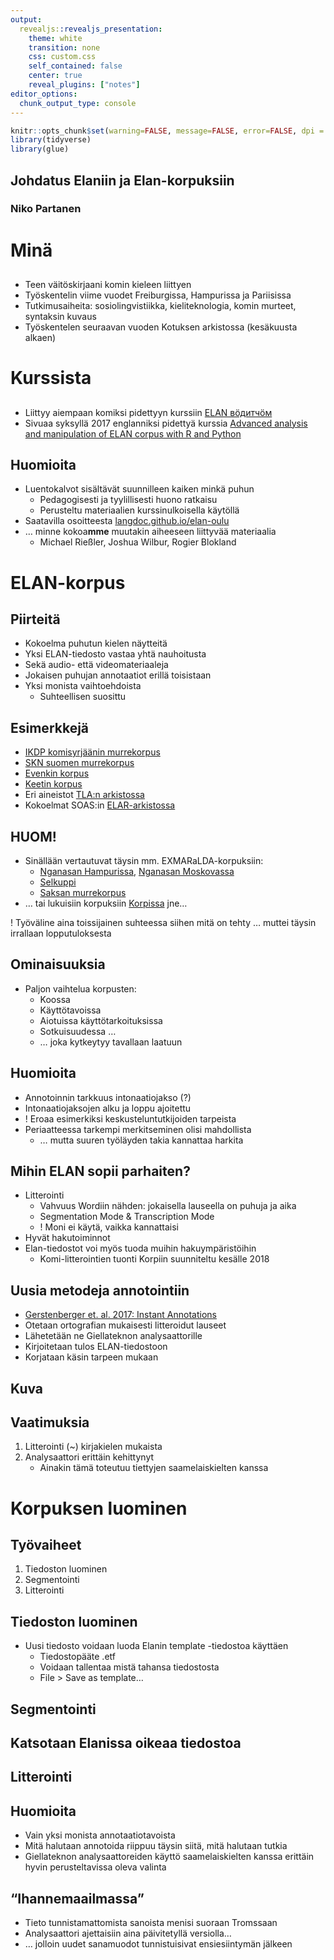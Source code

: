 ```yaml
---
output: 
  revealjs::revealjs_presentation:
    theme: white
    transition: none
    css: custom.css
    self_contained: false
    center: true
    reveal_plugins: ["notes"]
editor_options: 
  chunk_output_type: console
---
```


```r
knitr::opts_chunk$set(warning=FALSE, message=FALSE, error=FALSE, dpi = 400,fig.cap = "", cache = T, echo=TRUE)
library(tidyverse)
library(glue)
```

## Johdatus Elaniin ja Elan-korpuksiin {data-background-image="map_small2.jpg" data-background-size="100%" .textbox}

### Niko Partanen

# Minä

##

- Teen väitöskirjaani komin kieleen liittyen
- Työskentelin viime vuodet Freiburgissa, Hampurissa ja Pariisissa
- Tutkimusaiheita: sosiolingvistiikka, kieliteknologia, komin murteet, syntaksin kuvaus
- Työskentelen seuraavan vuoden Kotuksen arkistossa (kesäkuusta alkaen)

# Kurssista

##

- Liittyy aiempaan komiksi pidettyyn kurssiin [ELAN вӧдитчӧм](https://langdoc.github.io/elan_kurs/)
- Sivuaa syksyllä 2017 englanniksi pidettyä kurssia [Advanced analysis and manipulation of ELAN corpus with R and Python](https://github.com/langdoc/elan_lectures) 

## Huomioita

- Luentokalvot sisältävät suunnilleen kaiken minkä puhun
    - Pedagogisesti ja tyylillisesti huono ratkaisu
    - Perusteltu materiaalien kurssinulkoisella käytöllä
- Saatavilla osoitteesta [langdoc.github.io/elan-oulu](https://langdoc.github.io/elan-oulu)
- … minne kokoa**mme** muutakin aiheeseen liittyvää materiaalia
    - Michael Rießler, Joshua Wilbur, Rogier Blokland

# ELAN-korpus

## {data-background-image="https://imgur.com/joNv1kn.png" data-background-size="100%"}

## Piirteitä

- Kokoelma puhutun kielen näytteitä
- Yksi ELAN-tiedosto vastaa yhtä nauhoitusta
- Sekä audio- että videomateriaaleja
- Jokaisen puhujan annotaatiot erillä toisistaan
- Yksi monista vaihtoehdoista
    - Suhteellisen suosittu

## Esimerkkejä

- [IKDP komisyrjäänin murrekorpus](https://archive.mpi.nl/islandora/object/lat%253A1839_00_0000_0000_0021_64F1_D)
- [SKN suomen murrekorpus](https://lat.csc.fi/ds/asv/;jsessionid=7D95003DCC28D7C73B064AE900F3E553?0)
- [Evenkin korpus](https://github.com/lalsnivts/evenki_corpus)
- [Keetin korpus](https://github.com/lalsnivts/ket_corpus)
- Eri aineistot [TLA:n arkistossa](https://archive.mpi.nl/)
- Kokoelmat SOAS:in [ELAR-arkistossa](https://elar.soas.ac.uk/)

## {data-background-image="https://imgur.com/CIVMcYg.png" data-background-size="100%"}

## {data-background-image="https://imgur.com/UOdlO6N.png" data-background-size="100%"}

## {data-background-image="https://imgur.com/8aKrzko.png" data-background-size="100%"}

## {data-background-image="https://imgur.com/8aKrzko.png" data-background-size="100%"}

## HUOM!

- Sinällään vertautuvat täysin mm. EXMARaLDA-korpuksiin:
    - [Nganasan Hampurissa](https://corpora.uni-hamburg.de/hzsk/de/islandora/object/spoken-corpus:nslc-0.1), [Nganasan Moskovassa](http://www.iling-ran.ru/gusev/Nganasan/words/index.php)
    - [Selkuppi](https://www.slm.uni-hamburg.de/selslc.html)
    - [Saksan murrekorpus](https://corpora.uni-hamburg.de/hzsk/de/islandora/object/spoken-corpus:sin)
- … tai lukuisiin korpuksiin [Korpissa](https://korp.csc.fi/) jne…

! Työväline aina toissijainen suhteessa siihen mitä on tehty
    … muttei täysin irrallaan lopputuloksesta

## Ominaisuuksia

- Paljon vaihtelua korpusten:
    - Koossa
    - Käyttötavoissa
    - Aiotuissa käyttötarkoituksissa
    - Sotkuisuudessa …
    - … joka kytkeytyy tavallaan laatuun

## Huomioita

- Annotoinnin tarkkuus intonaatiojakso (?)
- Intonaatiojaksojen alku ja loppu ajoitettu
- ! Eroaa esimerkiksi keskusteluntutkijoiden tarpeista
- Periaatteessa tarkempi merkitseminen olisi mahdollista
    - … mutta suuren työläyden takia kannattaa harkita

## Mihin ELAN sopii parhaiten?

- Litterointi
    - Vahvuus Wordiin nähden: jokaisella lauseella on puhuja ja aika
    - Segmentation Mode & Transcription Mode
    - ! Moni ei käytä, vaikka kannattaisi
- Hyvät hakutoiminnot
- Elan-tiedostot voi myös tuoda muihin hakuympäristöihin
    - Komi-litterointien tuonti Korpiin suunniteltu kesälle 2018

## Uusia metodeja annotointiin

- [Gerstenberger et. al. 2017: Instant Annotations](https://github.com/langdoc/elan-fst)
- Otetaan ortografian mukaisesti litteroidut lauseet
- Lähetetään ne Giellateknon analysaattorille
- Kirjoitetaan tulos ELAN-tiedostoon
- Korjataan käsin tarpeen mukaan

## Kuva

## Vaatimuksia

1. Litterointi (~) kirjakielen mukaista
2. Analysaattori erittäin kehittynyt
    - Ainakin tämä toteutuu tiettyjen saamelaiskielten kanssa

# Korpuksen luominen

## Työvaiheet

1. Tiedoston luominen
2. Segmentointi
3. Litterointi

## Tiedoston luominen

- Uusi tiedosto voidaan luoda Elanin template -tiedostoa käyttäen
   - Tiedostopääte .etf
   - Voidaan tallentaa mistä tahansa tiedostosta
   - File > Save as template…

## Segmentointi

## {data-background-image="kuvat/segmentation_mode.png" data-background-size="100%"}

## Katsotaan Elanissa oikeaa tiedostoa

## Litterointi

## {data-background-image="kuvat/transcription_mode.png" data-background-size="100%"}

## {data-background-image="kuvat/annotation_mode.png" data-background-size="100%"}

## {data-background-image="kuvat/annotation_mode_full.png" data-background-size="100%"}

## Huomioita

- Vain yksi monista annotaatiotavoista
- Mitä halutaan annotoida riippuu täysin siitä, mitä halutaan tutkia
- Giellateknon analysaattoreiden käyttö saamelaiskielten kanssa erittäin hyvin perusteltavissa oleva valinta

## "Ihannemaailmassa"

- Tieto tunnistamattomista sanoista menisi suoraan Tromssaan
- Analysaattori ajettaisiin aina päivitetyllä versiolla…
- … jolloin uudet sanamuodot tunnistuisivat ensiesiintymän jälkeen

